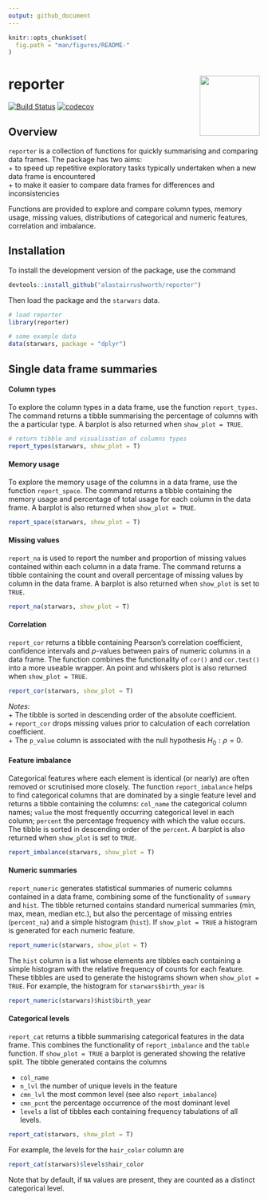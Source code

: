 ```yaml
---
output: github_document
---
```


```r
knitr::opts_chunk$set(
  fig.path = "man/figures/README-"
)
```


# reporter <img src="man/figures/hex.png" align="right" width="120" />


[![Build Status](https://travis-ci.org/alastairrushworth/reporter.svg?branch=master)](https://travis-ci.org/alastairrushworth/reporter)  [![codecov](https://codecov.io/gh/alastairrushworth/reporter/branch/master/graph/badge.svg)](https://codecov.io/gh/alastairrushworth/reporter)


Overview
---

`reporter` is a collection of functions for quickly summarising and comparing data frames.  The package has two aims:  
+ to speed up repetitive exploratory tasks typically undertaken when a new data frame is encountered  
+ to make it easier to compare data frames for differences and inconsistencies  

Functions are provided to explore and compare column types, memory usage, missing values, distributions of categorical and numeric features, correlation and imbalance.  



Installation 
---

To install the development version of the package, use the command
```r
devtools::install_github("alastairrushworth/reporter")
```

Then load the package and the `starwars` data.
```r
# load reporter
library(reporter)

# some example data
data(starwars, package = "dplyr")
```


## Single data frame summaries

#### Column types 

To explore the column types in a data frame, use the function `report_types`.  The command returns a tibble summarising the percentage of columns with the a particular type.  A barplot is also returned when `show_plot = TRUE`.

```r
# return tibble and visualisation of columns types
report_types(starwars, show_plot = T)
```


#### Memory usage

To explore the memory usage of the columns in a data frame, use the function `report_space`.  The command returns a tibble containing the memory usage and percentage of total usage for each column in the data frame.  A barplot is also returned when `show_plot = TRUE`.

```r
report_space(starwars, show_plot = T)
```

#### Missing values

`report_na` is used to report the number and proportion of missing values contained within each column in a data frame.  The command returns a tibble containing the count and overall percentage of missing values by column in the data frame.  A barplot is also returned when `show_plot` is set to `TRUE`.

```r
report_na(starwars, show_plot = T)
```


#### Correlation

`report_cor` returns a tibble containing Pearson's correlation coefficient, confidence intervals and $p$-values between pairs of numeric columns in a data frame.  The function combines the functionality of `cor()` and `cor.test()` into a more useable wrapper.  An point and whiskers plot is also returned when `show_plot = TRUE`.

```r
report_cor(starwars, show_plot = T)
```
_Notes:_  
+ The tibble is sorted in descending order of the absolute coefficient.  
+ `report_cor` drops missing values prior to calculation of each correlation coefficient.  
+ The `p_value` column is associated with the null hypothesis $H_0: \rho = 0$.

#### Feature imbalance

Categorical features where each element is identical (or nearly) are often removed or scrutinised more closely.  The function `report_imbalance` helps to find categorical columns that are dominated by a single feature level and returns a tibble containing the columns: `col_name` the categorical column names; `value` the most frequently occurring categorical level in each column; `percent` the percentage frequency with which the value occurs.  The tibble is sorted in descending order of the `percent`.  A barplot is also returned when `show_plot` is set to `TRUE`.

```r
report_imbalance(starwars, show_plot = T)
```


#### Numeric summaries

`report_numeric` generates statistical summaries of numeric columns contained in a data frame, combining some of the functionality of `summary` and `hist`.  The tibble returned contains standard numerical summaries (min, max, mean, median etc.), but also the percentage of missing entries (`percent_na`) and a simple histogram (`hist`).  If `show_plot = TRUE` a histogram is generated for each numeric feature.

```r
report_numeric(starwars, show_plot = T)
```

The `hist` column is a list whose elements are tibbles each containing a simple histogram with the relative frequency of counts for each feature.  These tibbles are used to generate the histograms shown when `show_plot = TRUE`.  For example, the histogram for `starwars$birth_year` is

```r
report_numeric(starwars)$hist$birth_year
```

#### Categorical levels

`report_cat` returns a tibble summarising categorical features in the data frame.  This combines the functionality of `report_imbalance` and the `table` function. If `show_plot = TRUE` a barplot is generated showing the relative split.  The tibble generated contains the columns  

+ `col_name`  
+ `n_lvl` the number of unique levels in the feature  
+ `cmn_lvl` the most common level (see also `report_imbalance`)  
+ `cmn_pcnt` the percentage occurrence of the most dominant level  
+ `levels` a list of tibbles each containing frequency tabulations of all levels. 

```r
report_cat(starwars, show_plot = T)
```

For example, the levels for the `hair_color` column are

```r
report_cat(starwars)$levels$hair_color
```

Note that by default, if `NA` values are present, they are counted as a distinct categorical level.



